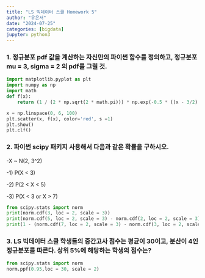 ```yaml
---
title: "LS 빅데이터 스쿨 Homework 5"
author: "유은서"
date: "2024-07-25"
categories: [bigdata]
jupyter: python3
---
```

### 1. 정규분포 pdf 값을 계산하는 자신만의 파이썬 함수를 정의하고, 정규분포 mu = 3, sigma = 2 의 pdf를 그릴 것.
```python
import matplotlib.pyplot as plt
import numpy as np
import math
def f(x):
    return (1 / (2 * np.sqrt(2 * math.pi))) * np.exp(-0.5 * ((x - 3/2) ** 2))

x = np.linspace(0, 6, 100)
plt.scatter(x, f(x), color='red', s =1)
plt.show()
plt.clf()
```

### 2. 파이썬 scipy 패키지 사용해서 다음과 같은 확률을 구하시오.

-X ~ N(2, 3^2)

-1) P(X < 3)

-2) P(2 < X < 5)

-3) P(X < 3 or X > 7)
```python
from scipy.stats import norm
print(norm.cdf(3, loc = 2, scale = 3))
print(norm.cdf(5, loc = 2, scale = 3) - norm.cdf(2, loc = 2, scale = 3))
print(1 - (norm.cdf(7, loc = 2, scale = 3) - norm.cdf(3, loc = 2, scale = 3)))
```

### 3. LS 빅데이터 스쿨 학생들의 중간고사 점수는 평균이 30이고, 분산이 4인 정규분포를 따른다. 상위 5%에 해당하는 학생의 점수는?
```python
from scipy.stats import norm
norm.ppf(0.95,loc = 30, scale = 2)
```